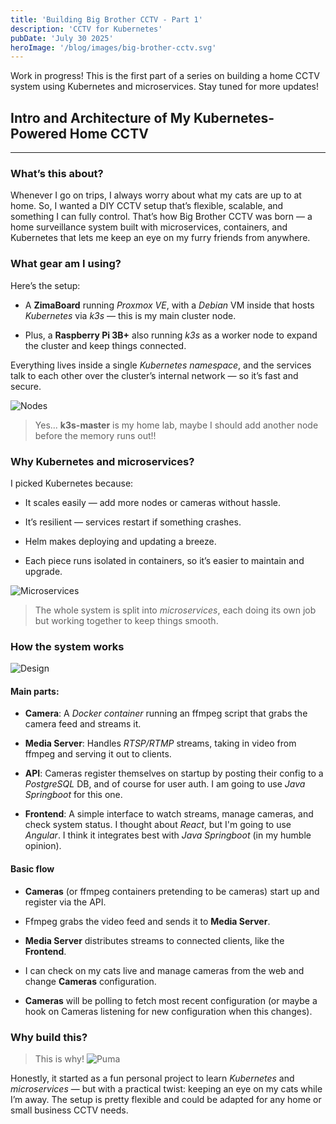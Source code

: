 ```yaml
---
title: 'Building Big Brother CCTV - Part 1'
description: 'CCTV for Kubernetes'
pubDate: 'July 30 2025'
heroImage: '/blog/images/big-brother-cctv.svg'
---
```



<Callout type="warning">
  Work in progress! This is the first part of a series on building a home CCTV system using Kubernetes and microservices. Stay tuned for more updates!
</Callout>

## Intro and Architecture of My Kubernetes-Powered Home CCTV
---
### What’s this about?

Whenever I go on trips, I always worry about what my cats are up to at home. So, I wanted a DIY CCTV setup that’s flexible, scalable, and something I can fully control. That’s how Big Brother CCTV was born — a home surveillance system built with microservices, containers, and Kubernetes that lets me keep an eye on my furry friends from anywhere.

### What gear am I using?

Here’s the setup:

- A __ZimaBoard__ running _Proxmox VE_, with a _Debian_ VM inside that hosts _Kubernetes_ via _k3s_ — this is my main cluster node.

- Plus, a __Raspberry Pi 3B+__ also running _k3s_ as a worker node to expand the cluster and keep things connected.

Everything lives inside a single _Kubernetes_ _namespace_, and the services talk to each other over the cluster’s internal network — so it’s fast and secure.

![Nodes](/blog/images/nodes.png)
> Yes... __k3s-master__ is my home lab, maybe I should add another node before the memory runs out!!

### Why Kubernetes and microservices?

I picked Kubernetes because:

- It scales easily — add more nodes or cameras without hassle.

- It’s resilient — services restart if something crashes.

- Helm makes deploying and updating a breeze.

- Each piece runs isolated in containers, so it’s easier to maintain and upgrade.

![Microservices](/blog/images/deployments.png)
> The whole system is split into _microservices_, each doing its own job but working together to keep things smooth.

### How the system works
![Design](/blog/images/big-brother-cctv-design.svg)

#### Main parts:

- __Camera__: A _Docker_ _container_ running an ffmpeg script that grabs the camera feed and streams it.

- __Media Server__: Handles _RTSP/RTMP_ streams, taking in video from ffmpeg and serving it out to clients.

- __API__: Cameras register themselves on startup by posting their config to a _PostgreSQL_ DB, and of course for user auth. I am going to use _Java Springboot_ for this one.

- __Frontend__: A simple interface to watch streams, manage cameras, and check system status. I thought about _React_, but I'm going to use _Angular_. I think it integrates best with _Java Springboot_ (in my humble opinion).

#### Basic flow

- __Cameras__ (or ffmpeg containers pretending to be cameras) start up and register via the API.

- Ffmpeg grabs the video feed and sends it to __Media Server__.

- __Media Server__ distributes streams to connected clients, like the __Frontend__.

- I can check on my cats live and manage cameras from the web and change __Cameras__ configuration.

- __Cameras__ will be polling to fetch most recent configuration (or maybe a hook on Cameras listening for new configuration when this changes).

### Why build this?

> This is why!
![Puma](/blog/images/puma-placeholder.jpg)

Honestly, it started as a fun personal project to learn _Kubernetes_ and _microservices_ — but with a practical twist: keeping an eye on my cats while I’m away. The setup is pretty flexible and could be adapted for any home or small business CCTV needs.